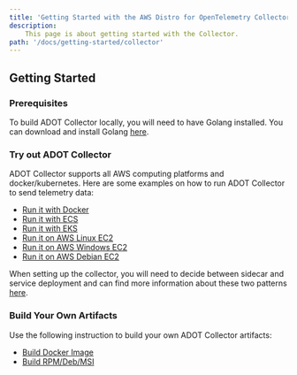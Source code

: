 ```yaml
---
title: 'Getting Started with the AWS Distro for OpenTelemetry Collector'
description:
    This page is about getting started with the Collector.
path: '/docs/getting-started/collector'
---
```


## Getting Started
### Prerequisites
To build ADOT Collector locally, you will need to have Golang installed. You can download and install Golang [here](https://golang.org/doc/install).

### Try out ADOT Collector 
ADOT Collector supports all AWS computing platforms and docker/kubernetes. Here are some examples on how to run ADOT Collector to send telemetry data:
* [Run it with Docker](https://github.com/aws-observability/aws-otel-collector/blob/main/docs/developers/docker-demo.md)
* [Run it with ECS](/docs/setup/ecs)
* [Run it with EKS](/docs/getting-started/adot-eks-add-on)
* [Run it on AWS Linux EC2](https://github.com/aws-observability/aws-otel-collector/blob/main/docs/developers/linux-rpm-demo.md)
* [Run it on AWS Windows EC2](https://github.com/aws-observability/aws-otel-collector/blob/main/docs/developers/windows-other-demo.md)
* [Run it on AWS Debian EC2](https://github.com/aws-observability/aws-otel-collector/blob/main/docs/developers/debian-deb-demo.md)

When setting up the collector, you will need to decide between sidecar and service deployment and can find more
information about these two patterns [here](/docs/getting-started/collector/sidecar-vs-service).

### Build Your Own Artifacts
Use the following instruction to build your own ADOT Collector artifacts:
* [Build Docker Image](https://github.com/aws-observability/aws-otel-collector/blob/main/docs/developers/build-docker.md)
* [Build RPM/Deb/MSI](https://github.com/aws-observability/aws-otel-collector/blob/main/docs/developers/build-aoc.md)
